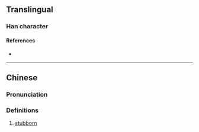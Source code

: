 {{also|强}}
{{character info/new}}
==Translingual==

===Han character===
{{Han char|rn=93|rad=牛|as=12|sn=16|four=|canj=NIHQ|ids=⿱强牛<small>(GK)</small>,⿱強牛<small>(T)</small>}}

====References====
* {{Han ref|kx=0704.081|hdz=31820.100|uh=729F|ud=29343}}

----

==Chinese==
{{zh-forms|alt=勥}}

===Pronunciation===
{{zh-pron
|m=jiàng
|m-s=
|dg=
|c=goeng6
|c-t=
|g=
|h=pfs=
|j=
|mb=
|md=
|mn=
|mn-t=
|w=
|x=
|mc=y
|oc=y
|cat=a
}}

===Definitions===
{{zh-hanzi}}

# [[stubborn]]